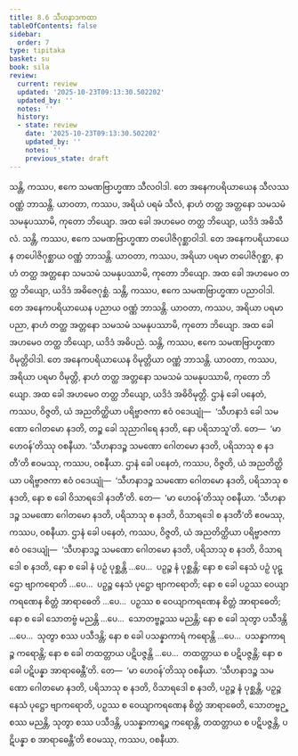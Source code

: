 ```yaml
---
title: 8.6 သီဟနာဒကထာ
tableOfContents: false
sidebar:
  order: 7
type: tipitaka
basket: su
book: sila
review:
  current: review
  updated: '2025-10-23T09:13:30.502202'
  updated_by: ''
  notes: ''
  history:
  - state: review
    date: '2025-10-23T09:13:30.502202'
    updated_by: ''
    notes: ''
    previous_state: draft
---
```



<ReviewStatus review={frontmatter.review} showDetails={true} />

<HypothesisAnnotation frontmatter={frontmatter} />

<DynamicBreadcrumb />

<Division number="402" book="sila" e="ch" v="6" p="163">

<Paragraph number="674" book="sila">
သန္တိ, ကဿပ, ဧကေ သမဏဗြာဟ္မဏာ သီလဝါဒါ. တေ အနေကပရိယာယေန သီလဿ ဝဏ္ဏံ ဘာသန္တိ. ယာဝတာ, ကဿပ, အရိယံ ပရမံ သီလံ, နာဟံ တတ္ထ အတ္တနော သမသမံ သမနုပဿာမိ, ကုတော ဘိယျော. အထ ခေါ အဟမေဝ တတ္ထ ဘိယျော, ယဒိဒံ အဓိသီလံ.
</Paragraph>

<Paragraph number="675" book="sila">
သန္တိ, ကဿပ, ဧကေ သမဏဗြာဟ္မဏာ တပေါဇိဂုစ္ဆာဝါဒါ. တေ အနေကပရိယာယေန တပေါဇိဂုစ္ဆာယ ဝဏ္ဏံ ဘာသန္တိ. ယာဝတာ, ကဿပ, အရိယာ ပရမာ တပေါဇိဂုစ္ဆာ, နာဟံ တတ္ထ အတ္တနော သမသမံ သမနုပဿာမိ, ကုတော ဘိယျော. အထ ခေါ အဟမေဝ တတ္ထ ဘိယျော, ယဒိဒံ အဓိဇေဂုစ္ဆံ.
</Paragraph>

<Paragraph number="676" book="sila">
သန္တိ, ကဿပ, ဧကေ သမဏဗြာဟ္မဏာ ပညာဝါဒါ. တေ အနေကပရိယာယေန ပညာယ ဝဏ္ဏံ ဘာသန္တိ. ယာဝတာ, ကဿပ, အရိယာ ပရမာ ပညာ, နာဟံ တတ္ထ အတ္တနော သမသမံ သမနုပဿာမိ, ကုတော ဘိယျော. အထ ခေါ အဟမေဝ တတ္ထ ဘိယျော, ယဒိဒံ အဓိပညံ.
</Paragraph>

<Paragraph number="677" book="sila">
သန္တိ, ကဿပ, ဧကေ သမဏဗြာဟ္မဏာ ဝိမုတ္တိဝါဒါ. တေ အနေကပရိယာယေန ဝိမုတ္တိယာ ဝဏ္ဏံ ဘာသန္တိ. ယာဝတာ, ကဿပ, အရိယာ ပရမာ ဝိမုတ္တိ, နာဟံ တတ္ထ အတ္တနော သမသမံ သမနုပဿာမိ, ကုတော ဘိယျော. အထ ခေါ အဟမေဝ တတ္ထ ဘိယျော, ယဒိဒံ အဓိဝိမုတ္တိ.
</Paragraph>

</Division>
<Division number="403" book="sila" e="ch" v="6" p="164">

<Paragraph number="678" book="sila">
ဌာနံ ခေါ ပနေတံ, ကဿပ, ဝိဇ္ဇတိ, ယံ အညတိတ္ထိယာ ပရိဗ္ဗာဇကာ ဧဝံ ဝဒေယျုံ—  ‘သီဟနာဒံ ခေါ သမဏော ဂေါတမော နဒတိ, တဉ္စ ခေါ သုညာဂါရေ နဒတိ, နော ပရိသာသူ’တိ. တေ—  ‘မာ ဟေဝန်’တိဿု ဝစနီယာ. ‘သီဟနာဒဉ္စ သမဏော ဂေါတမော နဒတိ, ပရိသာသု စ နဒတီ’တိ ဧဝမဿု, ကဿပ, ဝစနီယာ.
</Paragraph>

<Paragraph number="679" book="sila">
ဌာနံ ခေါ ပနေတံ, ကဿပ, ဝိဇ္ဇတိ, ယံ အညတိတ္ထိယာ ပရိဗ္ဗာဇကာ ဧဝံ ဝဒေယျုံ—  ‘သီဟနာဒဉ္စ သမဏော ဂေါတမော နဒတိ, ပရိသာသု စ နဒတိ, နော စ ခေါ ဝိသာရဒေါ နဒတီ’တိ. တေ—  ‘မာ ဟေဝန်’တိဿု ဝစနီယာ. ‘သီဟနာဒဉ္စ သမဏော ဂေါတမော နဒတိ, ပရိသာသု စ နဒတိ, ဝိသာရဒေါ စ နဒတီ’တိ ဧဝမဿု, ကဿပ, ဝစနီယာ.
</Paragraph>

<Paragraph number="680" book="sila">
ဌာနံ ခေါ ပနေတံ, ကဿပ, ဝိဇ္ဇတိ, ယံ အညတိတ္ထိယာ ပရိဗ္ဗာဇကာ ဧဝံ ဝဒေယျုံ—  ‘သီဟနာဒဉ္စ သမဏော ဂေါတမော နဒတိ, ပရိသာသု စ နဒတိ, ဝိသာရဒေါ စ နဒတိ, နော စ ခေါ နံ ပဉှံ ပုစ္ဆန္တိ …ပေ…  ပဉှဉ္စ နံ ပုစ္ဆန္တိ; နော စ ခေါ နေသံ ပဉှံ ပုဋ္ဌော ဗျာကရောတိ …ပေ…  ပဉှဉ္စ နေသံ ပုဋ္ဌော ဗျာကရောတိ; နော စ ခေါ ပဉှဿ ဝေယျာကရဏေန စိတ္တံ အာရာဓေတိ …ပေ…  ပဉှဿ စ ဝေယျာကရဏေန စိတ္တံ အာရာဓေတိ; နော စ ခေါ သောတဗ္ဗံ မညန္တိ …ပေ…  သောတဗ္ဗဉ္စဿ မညန္တိ; နော စ ခေါ သုတွာ ပသီဒန္တိ …ပေ…  သုတွာ စဿ ပသီဒန္တိ; နော စ ခေါ ပသန္နာကာရံ ကရောန္တိ …ပေ…  ပသန္နာကာရဉ္စ ကရောန္တိ; နော စ ခေါ တထတ္တာယ ပဋိပဇ္ဇန္တိ …ပေ…  တထတ္တာယ စ ပဋိပဇ္ဇန္တိ; နော စ ခေါ ပဋိပန္နာ အာရာဓေန္တီ’တိ. တေ—  ‘မာ ဟေဝန်’တိဿု ဝစနီယာ. ‘သီဟနာဒဉ္စ သမဏော ဂေါတမော နဒတိ, ပရိသာသု စ နဒတိ, ဝိသာရဒေါ စ နဒတိ, ပဉှဉ္စ နံ ပုစ္ဆန္တိ, ပဉှဉ္စ နေသံ ပုဋ္ဌော ဗျာကရောတိ, ပဉှဿ စ ဝေယျာကရဏေန စိတ္တံ အာရာဓေတိ, သောတဗ္ဗဉ္စဿ မညန္တိ, သုတွာ စဿ ပသီဒန္တိ, ပသန္နာကာရဉ္စ ကရောန္တိ, တထတ္တာယ စ ပဋိပဇ္ဇန္တိ, ပဋိပန္နာ စ အာရာဓေန္တီ’တိ ဧဝမဿု, ကဿပ, ဝစနီယာ.
</Paragraph>
</Division>
